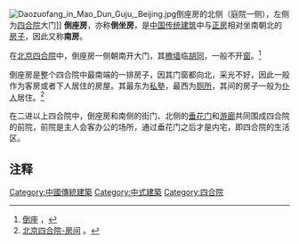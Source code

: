 [[File:Daozuofang_in_Mao_Dun_Guju,_Beijing.jpg|thumb]]倒座房的北侧（庭院一侧），左侧为[[四合院|四合院]]大门]]
'''倒座房'''，亦称'''倒坐房'''，是[[中国传统建筑|中国传统建筑]]中与[[正房|正房]]相对坐南朝北的[[房子|房子]]，因此又称'''南房'''。

在[[北京四合院|北京四合院]]中，倒座房一侧朝南开大门，其[[檐墙|檐墙]]临[[胡同|胡同]]，一般不开[[窗|窗]]。<ref>[http://www.zhongguowenhua.org/%E6%B0%91%E4%BF%97/%E5%9B%9B%E5%90%88%E9%99%A2/%E5%80%92%E5%BA%A7.html 倒座] {{Wayback|url=http://www.zhongguowenhua.org/%E6%B0%91%E4%BF%97/%E5%9B%9B%E5%90%88%E9%99%A2/%E5%80%92%E5%BA%A7.html |date=20070928031643 }}，</ref>

倒座房是整个四合院中最南端的一排房子，因其门窗都向北，采光不好，因此一般作为客房或者下人居住的房屋。其最东为[[私塾|私塾]]，最西为[[厕所|厕所]]，其间的房子一般为[[仆人|仆人]]居住。<ref>[http://www.jixuelu.com/yandu/bjshy/fangjian/fangjian.htm 北京四合院-房间] {{Wayback|url=http://www.jixuelu.com/yandu/bjshy/fangjian/fangjian.htm |date=20070927043801 }}。</ref>

在二进以上四合院中，倒座房和南侧的街门、北侧的[[垂花门|垂花门]]和[[游廊|游廊]]共同围成四合院的前院，前院是主人会客办公的场所，通过垂花门之后才是内宅，即四合院的生活区。

==注释==
<div class="references-small">
<references />
</div>

[[Category:中國傳統建築|Category:中國傳統建築]]
[[Category:中式建築|Category:中式建築]]
[[Category:四合院|Category:四合院]]